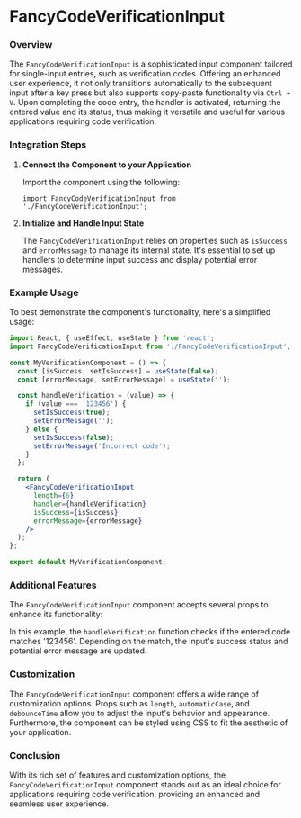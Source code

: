

<Meta of={FancyCodeVerificationInput} />

# FancyCodeVerificationInput

### Overview

The `FancyCodeVerificationInput` is a sophisticated input component tailored for single-input entries, such as verification codes. Offering an enhanced user experience, it not only transitions automatically to the subsequent input after a key press but also supports copy-paste functionality via `Ctrl + V`. Upon completing the code entry, the handler is activated, returning the entered value and its status, thus making it versatile and useful for various applications requiring code verification.

### Integration Steps

1. **Connect the Component to your Application**

   Import the component using the following:

   `import FancyCodeVerificationInput from './FancyCodeVerificationInput';`

2. **Initialize and Handle Input State**

   The `FancyCodeVerificationInput` relies on properties such as `isSuccess` and `errorMessage` to manage its internal state. It's essential to set up handlers to determine input success and display potential error messages.

### Example Usage

To best demonstrate the component's functionality, here's a simplified usage:

```jsx
import React, { useEffect, useState } from 'react';
import FancyCodeVerificationInput from './FancyCodeVerificationInput';

const MyVerificationComponent = () => {
  const [isSuccess, setIsSuccess] = useState(false);
  const [errorMessage, setErrorMessage] = useState('');

  const handleVerification = (value) => {
    if (value === '123456') {
      setIsSuccess(true);
      setErrorMessage('');
    } else {
      setIsSuccess(false);
      setErrorMessage('Incorrect code');
    }
  };

  return (
    <FancyCodeVerificationInput
      length={6}
      handler={handleVerification}
      isSuccess={isSuccess}
      errorMessage={errorMessage}
    />
  );
};

export default MyVerificationComponent;
```

### Additional Features

The `FancyCodeVerificationInput` component accepts several props to enhance its functionality:

<Controls />

In this example, the `handleVerification` function checks if the entered code matches '123456'. Depending on the match, the input's success status and potential error message are updated.

### Customization

The `FancyCodeVerificationInput` component offers a wide range of customization options. Props such as `length`, `automaticCase`, and `debounceTime` allow you to adjust the input's behavior and appearance. Furthermore, the component can be styled using CSS to fit the aesthetic of your application.

### Conclusion

With its rich set of features and customization options, the `FancyCodeVerificationInput` component stands out as an ideal choice for applications requiring code verification, providing an enhanced and seamless user experience.
